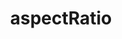 ---
title: aspectRatio
description: aspectRatio
sidebar:
  label: aspectRatio
  order: 1
  badge:
    text: Outdated
    variant: caution
---